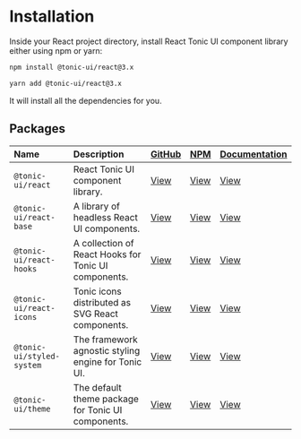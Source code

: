 # Installation

Inside your React project directory, install React Tonic UI component library either using npm or yarn:

```bash
npm install @tonic-ui/react@3.x
```

```bash
yarn add @tonic-ui/react@3.x
```

It will install all the dependencies for you.

## Packages

| Name | Description | [GitHub](https://github.com/trendmicro-frontend/tonic-ui/tree/master/packages) | [NPM](https://www.npmjs.com/settings/tonic-ui/packages) | [Documentation](../getting-started) |
| :--- | :---------- | :----------------------------------------------------------------------------- | :------------------------------------------------------ | :---------------------------------- |
| `@tonic-ui/react` | React Tonic UI component library. | [View](https://github.com/trendmicro-frontend/tonic-ui/tree/master/packages/react) | [View](https://www.npmjs.com/package/@tonic-ui/react) | [View](../components) |
| `@tonic-ui/react-base` | A library of headless React UI components. | [View](https://github.com/trendmicro-frontend/tonic-ui/tree/master/packages/react-base) | [View](https://www.npmjs.com/package/@tonic-ui/react-base) | [View](../base) |
| `@tonic-ui/react-hooks` | A collection of React Hooks for Tonic UI components. | [View](https://github.com/trendmicro-frontend/tonic-ui/tree/master/packages/react-hooks) | [View](https://www.npmjs.com/package/@tonic-ui/react-hooks) | [View](../hooks) |
| `@tonic-ui/react-icons` | Tonic icons distributed as SVG React components. | [View](https://github.com/trendmicro-frontend/tonic-ui/tree/master/packages/react-icons) | [View](https://www.npmjs.com/package/@tonic-ui/react-icons) | [View](../icons) |
| `@tonic-ui/styled-system` | The framework agnostic styling engine for Tonic UI. | [View](https://github.com/trendmicro-frontend/tonic-ui/tree/master/packages/styled-system) | [View](https://www.npmjs.com/package/@tonic-ui/styled-system) | [View](../styled-system) |
| `@tonic-ui/theme` | The default theme package for Tonic UI components. | [View](https://github.com/trendmicro-frontend/tonic-ui/tree/master/packages/theme) | [View](https://www.npmjs.com/package/@tonic-ui/theme) | [View](../theme) |
